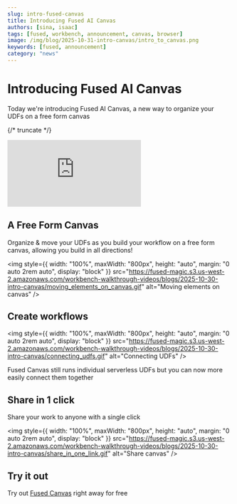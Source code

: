 ```yaml
---
slug: intro-fused-canvas
title: Introducing Fused AI Canvas
authors: [sina, isaac]
tags: [fused, workbench, announcement, canvas, browser]
image: /img/blog/2025-10-31-intro-canvas/intro_to_canvas.png
keywords: [fused, announcement]
category: "news"
---
```


# Introducing Fused AI Canvas

Today we're introducing Fused AI Canvas, a new way to organize your UDFs on a free form canvas

{/* truncate */}

<iframe 
    style={{
        width: "100%",
        maxWidth: "800px", 
        aspectRatio: "16/9",
        height: "auto",
        margin: "0 auto 2rem auto",
        display: "block"
    }}
    src="https://www.youtube.com/embed/_WBYBMIraIE" 
    title="YouTube video player" 
    frameBorder="0" 
    allow="accelerometer; autoplay; clipboard-write; encrypted-media; gyroscope; picture-in-picture; web-share" 
    referrerPolicy="strict-origin-when-cross-origin" 
    allowFullScreen>
</iframe>

## A Free Form Canvas

Organize & move your UDFs as you build your workflow on a free form canvas, allowing you build in all directions!

<img 
    style={{
        width: "100%",
        maxWidth: "800px", 
        height: "auto",
        margin: "0 auto 2rem auto",
        display: "block"
    }}
    src="https://fused-magic.s3.us-west-2.amazonaws.com/workbench-walkthrough-videos/blogs/2025-10-30-intro-canvas/moving_elements_on_canvas.gif" 
    alt="Moving elements on canvas"
/>

## Create workflows

<img 
    style={{
        width: "100%",
        maxWidth: "800px", 
        height: "auto",
        margin: "0 auto 2rem auto",
        display: "block"
    }}
    src="https://fused-magic.s3.us-west-2.amazonaws.com/workbench-walkthrough-videos/blogs/2025-10-30-intro-canvas/connecting_udfs.gif" 
    alt="Connecting UDFs"
/>

Fused Canvas still runs individual serverless UDFs but you can now more easily connect them together


## Share in 1 click

Share your work to anyone with a single click

<img 
    style={{
        width: "100%",
        maxWidth: "800px", 
        height: "auto",
        margin: "0 auto 2rem auto",
        display: "block"
    }}
    src="https://fused-magic.s3.us-west-2.amazonaws.com/workbench-walkthrough-videos/blogs/2025-10-30-intro-canvas/share_in_one_link.gif" 
    alt="Share canvas"
/>

## Try it out

Try out [Fused Canvas](https://www.fused.io/workbench) right away for free